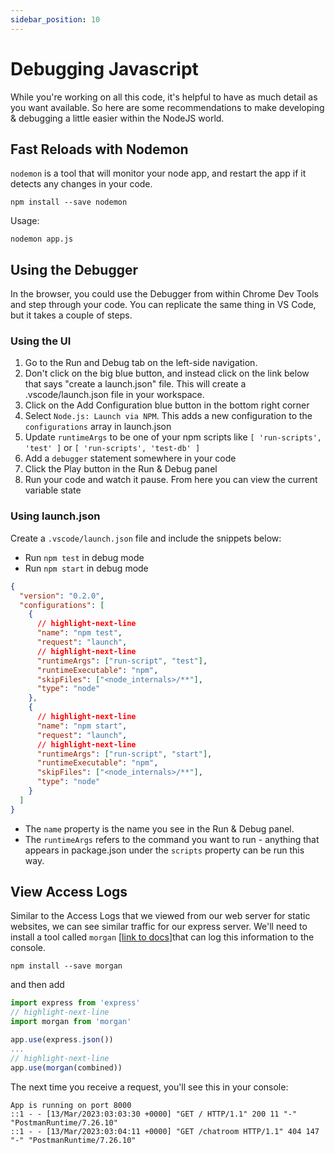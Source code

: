 ```yaml
---
sidebar_position: 10
---
```


# Debugging Javascript

While you're working on all this code, it's helpful to have as much detail as you want available. So here are some recommendations to make developing & debugging a little easier within the NodeJS world.


## Fast Reloads with Nodemon

`nodemon` is a tool that will monitor your node app, and restart the app if it detects any changes in your code.

```
npm install --save nodemon
```

Usage:
```
nodemon app.js
```

## Using the Debugger

In the browser, you could use the Debugger from within Chrome Dev Tools and step through your code. You can replicate the same thing in VS Code, but it takes a couple of steps.

### Using the UI

1. Go to the Run and Debug tab on the left-side navigation.
2. Don't click on the big blue button, and instead click on the link below that says "create a launch.json" file. This will create a .vscode/launch.json file in your workspace.
3. Click on the Add Configuration blue button in the bottom right corner
4. Select `Node.js: Launch via NPM`. This adds a new configuration to the `configurations` array in launch.json
5. Update `runtimeArgs` to be one of your npm scripts like `[ 'run-scripts', 'test' ]` or `[ 'run-scripts', 'test-db' ]`
6. Add a `debugger` statement somewhere in your code
7. Click the Play button in the Run & Debug panel
8. Run your code and watch it pause. From here you can view the current variable state

### Using launch.json

Create a `.vscode/launch.json` file and include the snippets below:
* Run `npm test` in debug mode
* Run `npm start` in debug mode

```json
{
  "version": "0.2.0",
  "configurations": [
    {
      // highlight-next-line
      "name": "npm test",
      "request": "launch",
      // highlight-next-line
      "runtimeArgs": ["run-script", "test"],
      "runtimeExecutable": "npm",
      "skipFiles": ["<node_internals>/**"],
      "type": "node"
    },
    {
      // highlight-next-line
      "name": "npm start",
      "request": "launch",
      // highlight-next-line
      "runtimeArgs": ["run-script", "start"],
      "runtimeExecutable": "npm",
      "skipFiles": ["<node_internals>/**"],
      "type": "node"
    }
  ]
}
```
* The `name` property is the name you see in the Run & Debug panel.
* The `runtimeArgs` refers to the command you want to run - anything that appears in package.json under the `scripts` property can be run this way.

## View Access Logs

Similar to the Access Logs that we viewed from our web server for static websites, we can see similar traffic for our express server. We'll need to install a tool called `morgan` [[link to docs](https://expressjs.com/en/resources/middleware/morgan.html)]that can log this information to the console.

```
npm install --save morgan
```

and then add

```js title="app.js"
import express from 'express'
// highlight-next-line
import morgan from 'morgan'

app.use(express.json())
...
// highlight-next-line
app.use(morgan(combined))
```

The next time you receive a request, you'll see this in your console:

```
App is running on port 8000
::1 - - [13/Mar/2023:03:03:30 +0000] "GET / HTTP/1.1" 200 11 "-" "PostmanRuntime/7.26.10"
::1 - - [13/Mar/2023:03:04:11 +0000] "GET /chatroom HTTP/1.1" 404 147 "-" "PostmanRuntime/7.26.10"
```